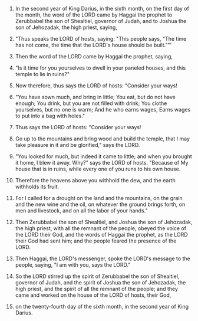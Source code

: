 
1. In the second year of King Darius, in the sixth month, on the first day of the month, the word of the LORD came by Haggai the prophet to Zerubbabel the son of Shealtiel, governor of Judah, and to Joshua the son of Jehozadak, the high priest, saying,

2. "Thus speaks the LORD of hosts, saying: "This people says, "The time has not come, the time that the LORD's house should be built.""'

3. Then the word of the LORD came by Haggai the prophet, saying,

4. "Is it time for you yourselves to dwell in your paneled houses, and this temple to lie in ruins?"

5. Now therefore, thus says the LORD of hosts: "Consider your ways!

6. "You have sown much, and bring in little; You eat, but do not have enough; You drink, but you are not filled with drink; You clothe yourselves, but no one is warm; And he who earns wages, Earns wages to put into a bag with holes."

7. Thus says the LORD of hosts: "Consider your ways!

8. Go up to the mountains and bring wood and build the temple, that I may take pleasure in it and be glorified," says the LORD.

9. "You looked for much, but indeed it came to little; and when you brought it home, I blew it away. Why?" says the LORD of hosts. "Because of My house that is in ruins, while every one of you runs to his own house.

10. Therefore the heavens above you withhold the dew, and the earth withholds its fruit.

11. For I called for a drought on the land and the mountains, on the grain and the new wine and the oil, on whatever the ground brings forth, on men and livestock, and on all the labor of your hands."

12. Then Zerubbabel the son of Shealtiel, and Joshua the son of Jehozadak, the high priest, with all the remnant of the people, obeyed the voice of the LORD their God, and the words of Haggai the prophet, as the LORD their God had sent him; and the people feared the presence of the LORD.

13. Then Haggai, the LORD's messenger, spoke the LORD's message to the people, saying, "I am with you, says the LORD."

14. So the LORD stirred up the spirit of Zerubbabel the son of Shealtiel, governor of Judah, and the spirit of Joshua the son of Jehozadak, the high priest, and the spirit of all the remnant of the people; and they came and worked on the house of the LORD of hosts, their God,

15. on the twenty-fourth day of the sixth month, in the second year of King Darius.


